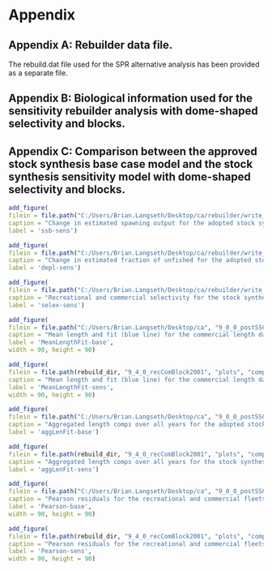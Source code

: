 \clearpage
# Appendix

## Appendix A: Rebuilder data file.{#append_a}

The rebuild.dat file used for the SPR alternative analysis has been provided as a separate file.

## Appendix B: Biological information used for the sensitivity rebuilder analysis with dome-shaped selectivity and blocks.{#append_b}



## Appendix C: Comparison between the approved stock synthesis base case model and the stock synthesis sensitivity model with dome-shaped selectivity and blocks.{#append_b}

<!-- Spawning output and status comparisons -->
```r
add_figure(
filein = file.path("C:/Users/Brian.Langseth/Desktop/ca/rebuilder/write_up/figures", "rebuilder_sensitivities_compare2_spawnbio_uncertainty.png"), 
caption = "Change in estimated spawning output for the adopted stock synthesis base model (Base) and the stock synthesis sensitivity model (RecCom Block 2001). Shading indicates 95 percent confidence intervals around each scenario",
label = 'ssb-sens')

add_figure(
filein = file.path("C:/Users/Brian.Langseth/Desktop/ca/rebuilder/write_up/figures", "rebuilder_sensitivities_compare4_Bratio_uncertainty.png"), 
caption = "Change in estimated fraction of unfished for the adopted stock synthesis base model (base) and the stock synthesis sensitivity model that informs the rebuilding sensitivity (RecCom Block 2001). Shading indicates 95 percent confidence intervals around each scenario",
label = 'depl-sens')
```


```r
add_figure(
filein = file.path("C:/Users/Brian.Langseth/Desktop/ca/rebuilder/write_up/figures", "selex_compare.png"), 
caption = "Recreational and commercial selectivity for the stock synthesis sensitvity model with blocks in 2001 and allowing dome-shaped selectivity (red lines) compared to the sensitivity for the adopted base model (blue lines)",
label = 'selex-sens')
```

<!-- Mean length fits -->
```r
add_figure(
filein = file.path("C:/Users/Brian.Langseth/Desktop/ca", "9_0_0_postSSC_base", "plots", "comp_lenfit_data_weighting_TA1.8_CA_Commercial.png"), 
caption = "Mean length and fit (blue line) for the commercial length data from the adoped stock synthesis base model with 95 percent confidence intervals (solid black bar) based on current samples sizes. Thinner intervals (with capped ends) show result of further adjusting sample sizes based on suggested multiplier for Francis data weighting",
label = 'MeanLengthFit-base',
width = 90, height = 90)

add_figure(
filein = file.path(rebuild_dir, "9_4_0_recComBlock2001", "plots", "comp_lenfit_data_weighting_TA1.8_CA_Commercial.png"), 
caption = "Mean length and fit (blue line) for the commercial length data from the stock synthesis sensitivity model with 95 percent confidence intervals (solid black bar) based on current samples sizes. Thinner intervals (with capped ends) show result of further adjusting sample sizes based on suggested multiplier for Francis data weighting",
label = 'MeanLengthFit-sens',
width = 90, height = 90)
```

<!-- Aggregate length plots -->
```r
add_figure(
filein = file.path("C:/Users/Brian.Langseth/Desktop/ca", "9_0_0_postSSC_base", "plots", "comp_lenfit__aggregated_across_time.png"), 
caption = "Aggregated length comps over all years for the adopted stock synthesis base model",
label = 'aggLenFit-base')

add_figure(
filein = file.path(rebuild_dir, "9_4_0_recComBlock2001", "plots", "comp_lenfit__aggregated_across_time.png"), 
caption = "Aggregated length comps over all years for the stock synthesis sensitivity model",
label = 'aggLenFit-sens')
```

<!-- Person residuals -->
```r
add_figure(
filein = file.path("C:/Users/Brian.Langseth/Desktop/ca", "9_0_0_postSSC_base", "plots", "comp_lenfit__multi-fleet_comparison.png"), 
caption = "Pearson residuals for the recreational and commercial fleets for the adopted stock synthesis base model. Closed bubbles are positive residuals (observed > expected) and open bubbles are negative residuals (observed < expected)",
label = 'Pearson-base',
width = 90, height = 90)

add_figure(
filein = file.path(rebuild_dir, "9_4_0_recComBlock2001", "plots", "comp_lenfit__multi-fleet_comparison.png"), 
caption = "Pearson residuals for the recreational and commercial fleets for the stock synthesis sensitivity model. Closed bubbles are positive residuals (observed > expected) and open bubbles are negative residuals (observed < expected)",
label = 'Pearson-sens',
width = 90, height = 90)
```